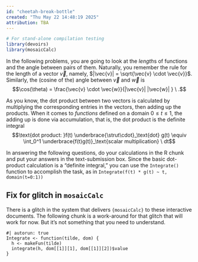 ```yaml
---
id: "cheetah-break-bottle"
created: "Thu May 22 14:48:19 2025"
attribution: TBA
---
```


```r
# For stand-alone compilation testing
library(devoirs)
library(mosaicCalc)
```

In the following problems, you are going to look at the *length*s of functions and the angle between pairs of them. Naturally, you remember the rule for the length of a vector $\vec{v}$, namely, $|\vec{v}| = \sqrt{\vec{v} \cdot \vec{v}}$. Similarly, the (cosine of the) angle between $\vec{v}$ and $\vec{w}$ is $$\cos(\theta) = \frac{\vec{v} \cdot \vec{w}}{|\vec{v}| |\vec{w}| } \ .$$

As you know, the dot product between two vectors is calculated by multiplying the corresponding entries in the vectors, then adding up the products. When it comes to *functions* defined on a domain $0 \leq t \leq 1$, the adding up is done via accumulation, that is, the dot product is the definite integral $$\text{dot product: }f(t) \underbrace{\strut\cdot}_\text{dot} g(t) \equiv \int_0^1 \underbrace{f(t)g(t)}_\text{scalar multiplication} \ dt$$


In answering the following questions, do your calculations in the R chunk and put your answers in the text-submission box. Since the basic dot-product calculation is a "definite integral," you can use the `Integrate()` function to accomplish the task, as in `Integrate(f(t) * g(t) ~ t, domain(t=0:1))`

::: {.callout-warning collapse=true}
## Fix for glitch in `mosaicCalc`

There is a glitch in the system that delivers `{mosaicCalc}` to these interactive documents. The following chunk is a work-around for that glitch that will work for now. But it's not something that you need to understand.

```webr-r
#| autorun: true
Integrate <- function(tilde, dom) {
  h <- makeFun(tilde)
  integrate(h, dom[[1]][1], dom[[1]][2])$value
}
```
:::


